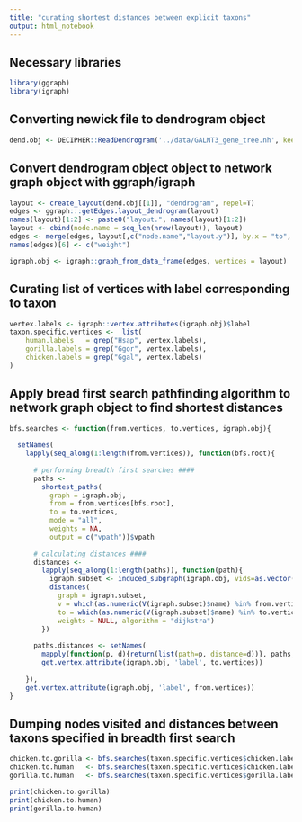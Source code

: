 ```yaml
---
title: "curating shortest distances between explicit taxons"
output: html_notebook
---
```


## Necessary libraries
```r
library(ggraph)
library(igraph)
```


## Converting newick file to dendrogram object
```r
dend.obj <- DECIPHER::ReadDendrogram('../data/GALNT3_gene_tree.nh', keepRoot = T)
```


## Convert dendrogram object object to network graph object with ggraph/igraph ####
```r
layout <- create_layout(dend.obj[[1]], "dendrogram", repel=T)
edges <- ggraph:::getEdges.layout_dendrogram(layout)
names(layout)[1:2] <- paste0("layout.", names(layout)[1:2])
layout <- cbind(node.name = seq_len(nrow(layout)), layout)
edges <- merge(edges, layout[,c("node.name","layout.y")], by.x = "to", by.y = "node.name")
names(edges)[6] <- c("weight")

igraph.obj <- igraph::graph_from_data_frame(edges, vertices = layout)
```


## Curating list of vertices with label corresponding to taxon
```r
vertex.labels <- igraph::vertex.attributes(igraph.obj)$label
taxon.specific.vertices <-  list(
    human.labels   = grep("Hsap", vertex.labels),
    gorilla.labels = grep("Ggor", vertex.labels),
    chicken.labels = grep("Ggal", vertex.labels)
)
```


## Apply bread first search pathfinding algorithm to network graph object to find shortest distances
```r
bfs.searches <- function(from.vertices, to.vertices, igraph.obj){
  
  setNames(
    lapply(seq_along(1:length(from.vertices)), function(bfs.root){
      
      # performing breadth first searches ####
      paths <- 
        shortest_paths(
          graph = igraph.obj, 
          from = from.vertices[bfs.root], 
          to = to.vertices, 
          mode = "all",
          weights = NA,
          output = c("vpath"))$vpath
      
      # calculating distances ####
      distances <- 
        lapply(seq_along(1:length(paths)), function(path){
          igraph.subset <- induced_subgraph(igraph.obj, vids=as.vector(paths[[path]]))
          distances(
            graph = igraph.subset,
            v = which(as.numeric(V(igraph.subset)$name) %in% from.vertices[bfs.root]),
            to = which(as.numeric(V(igraph.subset)$name) %in% to.vertices[path]),
            weights = NULL, algorithm = "dijkstra")
        })
      
      paths.distances <- setNames(
        mapply(function(p, d){return(list(path=p, distance=d))}, paths, distances, SIMPLIFY =F),
        get.vertex.attribute(igraph.obj, 'label', to.vertices))
      
    }),
    get.vertex.attribute(igraph.obj, 'label', from.vertices))
}
```


## Dumping nodes visited and distances between taxons specified in breadth first search
```r
chicken.to.gorilla <- bfs.searches(taxon.specific.vertices$chicken.labels, taxon.specific.vertices$gorilla.labels, igraph.obj)
chicken.to.human   <- bfs.searches(taxon.specific.vertices$chicken.labels, taxon.specific.vertices$human.labels, igraph.obj)
gorilla.to.human   <- bfs.searches(taxon.specific.vertices$gorilla.labels, taxon.specific.vertices$human.labels, igraph.obj)

print(chicken.to.gorilla)
print(chicken.to.human)
print(gorilla.to.human)
```

